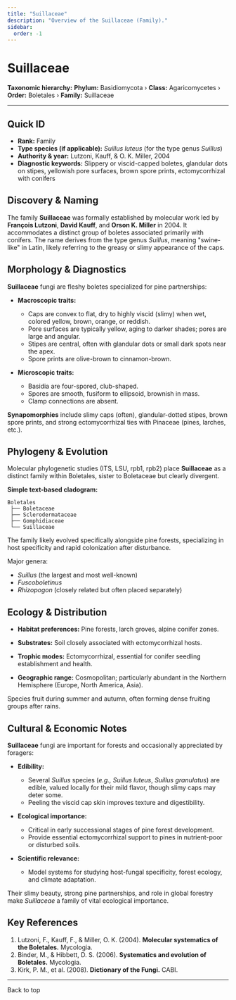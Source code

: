 ```yaml
---
title: "Suillaceae"
description: "Overview of the Suillaceae (Family)."
sidebar:
  order: -1
---
```



# Suillaceae <Badge variant="note" text="Family" />

**Taxonomic hierarchy:** **Phylum:** Basidiomycota › **Class:** Agaricomycetes › **Order:** Boletales › **Family:** Suillaceae

---

## Quick ID
* **Rank:** Family  
* **Type species (if applicable):** _Suillus luteus_ (for the type genus _Suillus_)  
* **Authority & year:** Lutzoni, Kauff, & O. K. Miller, 2004  
* **Diagnostic keywords:** Slippery or viscid-capped boletes, glandular dots on stipes, yellowish pore surfaces, brown spore prints, ectomycorrhizal with conifers  

## Discovery & Naming
The family **Suillaceae** was formally established by molecular work led by **François Lutzoni**, **David Kauff**, and **Orson K. Miller** in 2004. It accommodates a distinct group of boletes associated primarily with conifers. The name derives from the type genus _Suillus_, meaning "swine-like" in Latin, likely referring to the greasy or slimy appearance of the caps.

## Morphology & Diagnostics
**Suillaceae** fungi are fleshy boletes specialized for pine partnerships:

- **Macroscopic traits:**
  - Caps are convex to flat, dry to highly viscid (slimy) when wet, colored yellow, brown, orange, or reddish.
  - Pore surfaces are typically yellow, aging to darker shades; pores are large and angular.
  - Stipes are central, often with glandular dots or small dark spots near the apex.
  - Spore prints are olive-brown to cinnamon-brown.

- **Microscopic traits:**
  - Basidia are four-spored, club-shaped.
  - Spores are smooth, fusiform to ellipsoid, brownish in mass.
  - Clamp connections are absent.

**Synapomorphies** include slimy caps (often), glandular-dotted stipes, brown spore prints, and strong ectomycorrhizal ties with Pinaceae (pines, larches, etc.).

## Phylogeny & Evolution
Molecular phylogenetic studies (ITS, LSU, rpb1, rpb2) place **Suillaceae** as a distinct family within Boletales, sister to Boletaceae but clearly divergent.

**Simple text-based cladogram:**
```
Boletales
 ├── Boletaceae
 ├── Sclerodermataceae
 ├── Gomphidiaceae
 └── Suillaceae
```
The family likely evolved specifically alongside pine forests, specializing in host specificity and rapid colonization after disturbance.

Major genera:

- _Suillus_ (the largest and most well-known)
- _Fuscoboletinus_
- _Rhizopogon_ (closely related but often placed separately)

## Ecology & Distribution
- **Habitat preferences:** Pine forests, larch groves, alpine conifer zones.
- **Substrates:** Soil closely associated with ectomycorrhizal hosts.
- **Trophic modes:** Ectomycorrhizal, essential for conifer seedling establishment and health.

- **Geographic range:** Cosmopolitan; particularly abundant in the Northern Hemisphere (Europe, North America, Asia).

Species fruit during summer and autumn, often forming dense fruiting groups after rains.

## Cultural & Economic Notes
**Suillaceae** fungi are important for forests and occasionally appreciated by foragers:

- **Edibility:**
  - Several _Suillus_ species (_e.g., Suillus luteus_, _Suillus granulatus_) are edible, valued locally for their mild flavor, though slimy caps may deter some.
  - Peeling the viscid cap skin improves texture and digestibility.

- **Ecological importance:**
  - Critical in early successional stages of pine forest development.
  - Provide essential ectomycorrhizal support to pines in nutrient-poor or disturbed soils.

- **Scientific relevance:**
  - Model systems for studying host-fungal specificity, forest ecology, and climate adaptation.

Their slimy beauty, strong pine partnerships, and role in global forestry make _Suillaceae_ a family of vital ecological importance.

## Key References
1. Lutzoni, F., Kauff, F., & Miller, O. K. (2004). **Molecular systematics of the Boletales.** Mycologia.  
2. Binder, M., & Hibbett, D. S. (2006). **Systematics and evolution of Boletales.** Mycologia.  
3. Kirk, P. M., et al. (2008). **Dictionary of the Fungi.** CABI.

---

<LinkButton href="#top" variant="minimal" icon="arrow-up">
  Back to top
</LinkButton>
